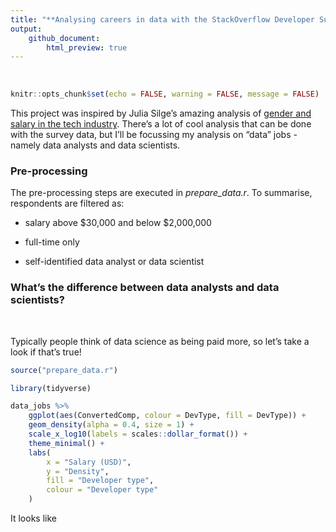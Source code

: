 ```yaml
---
title: "**Analysing careers in data with the StackOverflow Developer Survey 2019**"
output:
    github_document:
        html_preview: true
---
```

<br>

```r
knitr::opts_chunk$set(echo = FALSE, warning = FALSE, message = FALSE)
```

This project was inspired by Julia Silge's amazing analysis of [gender and salary in
the tech industry](https://juliasilge.com/blog/salary-gender/). There's a lot of cool
analysis that can be done with the survey data, but I'll be focussing my analysis on
"data" jobs - namely data analysts and data scientists. 

### Pre-processing

The pre-processing steps are executed in *prepare_data.r*. To summarise, respondents are filtered as:

* salary above \$30,000 and below \$2,000,000
    
* full-time only
    
* self-identified data analyst or data scientist

### What's the difference between data analysts and data scientists?
<br>

Typically people think of data science as being paid more, so let's take a look if that's true!

```r
source("prepare_data.r")

library(tidyverse)

data_jobs %>%
    ggplot(aes(ConvertedComp, colour = DevType, fill = DevType)) +
    geom_density(alpha = 0.4, size = 1) +
    scale_x_log10(labels = scales::dollar_format()) +
    theme_minimal() +
    labs(
        x = "Salary (USD)",
        y = "Density",
        fill = "Developer type",
        colour = "Developer type"
    )

```

It looks like 

